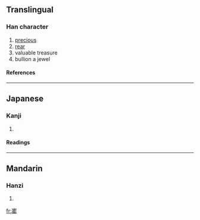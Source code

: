 ==Translingual==
===Han character===
{{Han char|rn=40|rad=宀|as=10|sn=13|four=|canj=十一土山 (JMGU)}}
# [[precious]]
# [[rear]]
# valuable treasure
# bullion a jewel
====References====
{{Han ref|kx=0290.050|dkj=07265|dj=0574.060|hdz=20945.040|uh=5BDA|ud=23514}}
----
==Japanese==
===Kanji===
{{ja-kanji|grade=|rs=宀10}}
# {{defn|Japanese}} 
====Readings====
{{ja-readings|on=[[ほう]] (hō)|kun=[[たから]] (takara)}}
----
==Mandarin==
===Hanzi===
{{cmn-hanzi|pin=[[bǎo]] ([[bao3]])|wg=pao<sup>3</sup>}}
# {{defn|Mandarin}}

[[fr:寚]]